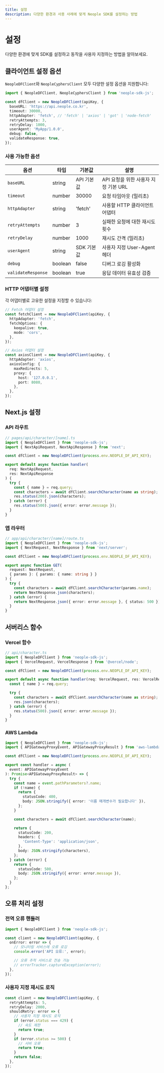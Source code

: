```yaml
---
title: 설정
description: 다양한 환경과 사용 사례에 맞게 Neople SDK를 설정하는 방법
---
```


# 설정

다양한 환경에 맞게 SDK를 설정하고 동작을 사용자 지정하는 방법을 알아보세요.

## 클라이언트 설정 옵션

`NeopleDFClient`와 `NeopleCyphersClient` 모두 다양한 설정 옵션을 지원합니다:

```typescript
import { NeopleDFClient, NeopleCyphersClient } from 'neople-sdk-js';

const dfClient = new NeopleDFClient(apiKey, {
  baseURL: 'https://api.neople.co.kr',
  timeout: 30000,
  httpAdapter: 'fetch', // 'fetch' | 'axios' | 'got' | 'node-fetch'
  retryAttempts: 3,
  retryDelay: 1000,
  userAgent: 'MyApp/1.0.0',
  debug: false,
  validateResponse: true,
});
```

### 사용 가능한 옵션

| 옵션               | 타입    | 기본값     | 설명                                 |
| ------------------ | ------- | ---------- | ------------------------------------ |
| `baseURL`          | string  | API 기본값 | API 요청을 위한 사용자 지정 기본 URL |
| `timeout`          | number  | 30000      | 요청 타임아웃 (밀리초)               |
| `httpAdapter`      | string  | 'fetch'    | 사용할 HTTP 클라이언트 어댑터        |
| `retryAttempts`    | number  | 3          | 실패한 요청에 대한 재시도 횟수       |
| `retryDelay`       | number  | 1000       | 재시도 간격 (밀리초)                 |
| `userAgent`        | string  | SDK 기본값 | 사용자 지정 User-Agent 헤더          |
| `debug`            | boolean | false      | 디버그 로깅 활성화                   |
| `validateResponse` | boolean | true       | 응답 데이터 유효성 검증              |

### HTTP 어댑터별 설정

각 어댑터별로 고유한 설정을 지정할 수 있습니다:

```typescript
// Fetch 어댑터 설정
const fetchClient = new NeopleDFClient(apiKey, {
  httpAdapter: 'fetch',
  fetchOptions: {
    keepalive: true,
    mode: 'cors',
  },
});

// Axios 어댑터 설정
const axiosClient = new NeopleDFClient(apiKey, {
  httpAdapter: 'axios',
  axiosConfig: {
    maxRedirects: 5,
    proxy: {
      host: '127.0.0.1',
      port: 8080,
    },
  },
});
```

## Next.js 설정

### API 라우트

```typescript
// pages/api/character/[name].ts
import { NeopleDFClient } from 'neople-sdk-js';
import { NextApiRequest, NextApiResponse } from 'next';

const dfClient = new NeopleDFClient(process.env.NEOPLE_DF_API_KEY);

export default async function handler(
  req: NextApiRequest,
  res: NextApiResponse
) {
  try {
    const { name } = req.query;
    const characters = await dfClient.searchCharacter(name as string);
    res.status(200).json(characters);
  } catch (error) {
    res.status(500).json({ error: error.message });
  }
}
```

### 앱 라우터

```typescript
// app/api/character/[name]/route.ts
import { NeopleDFClient } from 'neople-sdk-js';
import { NextRequest, NextResponse } from 'next/server';

const dfClient = new NeopleDFClient(process.env.NEOPLE_DF_API_KEY);

export async function GET(
  request: NextRequest,
  { params }: { params: { name: string } }
) {
  try {
    const characters = await dfClient.searchCharacter(params.name);
    return NextResponse.json(characters);
  } catch (error) {
    return NextResponse.json({ error: error.message }, { status: 500 });
  }
}
```

## 서버리스 함수

### Vercel 함수

```typescript
// api/character.ts
import { NeopleDFClient } from 'neople-sdk-js';
import { VercelRequest, VercelResponse } from '@vercel/node';

const dfClient = new NeopleDFClient(process.env.NEOPLE_DF_API_KEY);

export default async function handler(req: VercelRequest, res: VercelResponse) {
  const { name } = req.query;

  try {
    const characters = await dfClient.searchCharacter(name as string);
    res.json(characters);
  } catch (error) {
    res.status(500).json({ error: error.message });
  }
}
```

### AWS Lambda

```typescript
import { NeopleDFClient } from 'neople-sdk-js';
import { APIGatewayProxyEvent, APIGatewayProxyResult } from 'aws-lambda';

const dfClient = new NeopleDFClient(process.env.NEOPLE_DF_API_KEY);

export const handler = async (
  event: APIGatewayProxyEvent
): Promise<APIGatewayProxyResult> => {
  try {
    const name = event.pathParameters?.name;
    if (!name) {
      return {
        statusCode: 400,
        body: JSON.stringify({ error: '이름 매개변수가 필요합니다' }),
      };
    }

    const characters = await dfClient.searchCharacter(name);

    return {
      statusCode: 200,
      headers: {
        'Content-Type': 'application/json',
      },
      body: JSON.stringify(characters),
    };
  } catch (error) {
    return {
      statusCode: 500,
      body: JSON.stringify({ error: error.message }),
    };
  }
};
```

## 오류 처리 설정

### 전역 오류 핸들러

```typescript
import { NeopleDFClient } from 'neople-sdk-js';

const client = new NeopleDFClient(apiKey, {
  onError: error => {
    // 모니터링 서비스에 오류 로깅
    console.error('API 오류:', error);

    // 오류 추적 서비스로 전송 가능
    // errorTracker.captureException(error);
  },
});
```

### 사용자 지정 재시도 로직

```typescript
const client = new NeopleDFClient(apiKey, {
  retryAttempts: 5,
  retryDelay: 2000,
  shouldRetry: error => {
    // 사용자 지정 재시도 로직
    if (error.status === 429) {
      // 속도 제한
      return true;
    }
    if (error.status >= 500) {
      // 서버 오류
      return true;
    }
    return false;
  },
});
```
